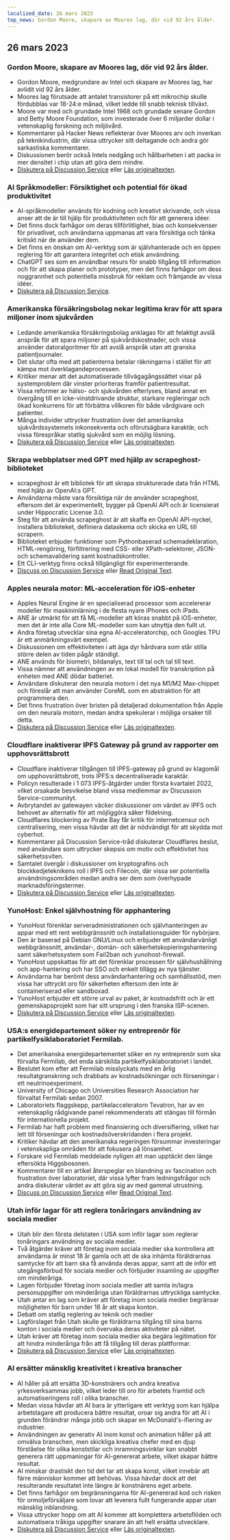 ```yaml
---
localized_date: 26 mars 2023
top_news: Gordon Moore, skapare av Moores lag, dör vid 92 års ålder.
---
```




<CallToAction />

<Steps>

## 26 mars 2023

### Gordon Moore, skapare av Moores lag, dör vid 92 års ålder.

- Gordon Moore, medgrundare av Intel och skapare av Moores lag, har avlidit vid 92 års ålder.
- Moores lag förutsade att antalet transistorer på ett mikrochip skulle fördubblas var 18-24:e månad, vilket ledde till snabb teknisk tillväxt.
- Moore var med och grundade Intel 1968 och grundade senare Gordon and Betty Moore Foundation, som investerade över 6 miljarder dollar i vetenskaplig forskning och miljövård.
- Kommentarer på Hacker News reflekterar över Moores arv och inverkan på teknikindustrin, där vissa uttrycker sitt deltagande och andra gör sarkastiska kommentarer.
- Diskussionen berör också Intels nedgång och hållbarheten i att packa in mer densitet i chip utan att göra dem mindre.
- [Diskutera på Discussion Service](http://news.ycombinator.com/item?id=35297420) eller [Läs originaltexten](https://www.moore.org/article-detail?newsUrlName=in-memoriam-gordon-moore-1929-2023).

### AI Språkmodeller: Försiktighet och potential för ökad produktivitet

- AI-språkmodeller används för kodning och kreativt skrivande, och vissa anser att de är till hjälp för produktiviteten och för att generera idéer.
- Det finns dock farhågor om deras tillförlitlighet, bias och konsekvenser för privatlivet, och användarna uppmanas att vara försiktiga och tänka kritiskt när de använder dem.
- Det finns en önskan om AI-verktyg som är självhanterade och en öppen reglering för att garantera integritet och etisk användning.
- ChatGPT ses som en användbar resurs för snabb tillgång till information och för att skapa planer och prototyper, men det finns farhågor om dess noggrannhet och potentiella missbruk för reklam och främjande av vissa idéer.
- [Diskutera på Discussion Service](http://news.ycombinator.com/item?id=35299071).

### Amerikanska försäkringsbolag nekar legitima krav för att spara miljoner inom sjukvården

- Ledande amerikanska försäkringsbolag anklagas för att felaktigt avslå anspråk för att spara miljoner på sjukvårdskostnader, och vissa använder datoralgoritmer för att avslå anspråk utan att granska patientjournaler.
- Det slutar ofta med att patienterna betalar räkningarna i stället för att kämpa mot överklagandeprocessen.
- Kritiker menar att det automatiserade tillvägagångssättet visar på systemproblem där vinster prioriteras framför patientresultat.
- Vissa reformer av hälso- och sjukvården efterlyses, bland annat en övergång till en icke-vinstdrivande struktur, starkare regleringar och ökad konkurrens för att förbättra villkoren för både vårdgivare och patienter.
- Många individer uttrycker frustration över det amerikanska sjukvårdssystemets inkonsekventa och oförutsägbara karaktär, och vissa förespråkar statlig sjukvård som en möjlig lösning.
- [Diskutera på Discussion Service](http://news.ycombinator.com/item?id=35304017) eller [Läs originaltexten](https://www.propublica.org/article/cigna-pxdx-medical-health-insurance-rejection-claims).

### Skrapa webbplatser med GPT med hjälp av scrapeghost-biblioteket

- scrapeghost är ett bibliotek för att skrapa strukturerade data från HTML med hjälp av OpenAI:s GPT.
- Användarna måste vara försiktiga när de använder scrapeghost, eftersom det är experimentellt, bygger på OpenAI API och är licensierat under Hippocratic License 3.0.
- Steg för att använda scrapeghost är att skaffa en OpenAI API-nyckel, installera biblioteket, definiera dataskema och skicka en URL till scrapern.
- Biblioteket erbjuder funktioner som Pythonbaserad schemadeklaration, HTML-rengöring, förfiltrering med CSS- eller XPath-selektorer, JSON- och schemavalidering samt kostnadskontroller.
- Ett CLI-verktyg finns också tillgängligt för experimenterande.
- [Discuss on Discussion Service](http://news.ycombinator.com/item?id=35305655) eller [Read Original Text](https://jamesturk.github.io/scrapeghost/).

### Apples neurala motor: ML-acceleration för iOS-enheter

- Apples Neural Engine är en specialiserad processor som accelererar modeller för maskininlärning i de flesta nyare iPhones och iPads.
- ANE är utmärkt för att få ML-modeller att köras snabbt på iOS-enheter, men det är inte alla Core ML-modeller som kan utnyttja den fullt ut.
- Andra företag utvecklar sina egna AI-acceleratorchip, och Googles TPU är ett anmärkningsvärt exempel.
- Diskussionen om effektiviteten i att äga dyr hårdvara som står stilla större delen av tiden pågår ständigt.
- ANE används för biometri, bildanalys, text till tal och tal till text.
- Vissa nämner att användningen av en lokal modell för transkription på enheten med ANE dödar batteriet.
- Användare diskuterar den neurala motorn i det nya M1/M2 Max-chippet och föreslår att man använder CoreML som en abstraktion för att programmera den.
- Det finns frustration över bristen på detaljerad dokumentation från Apple om den neurala motorn, medan andra spekulerar i möjliga orsaker till detta.
- [Diskutera på Discussion Service](http://news.ycombinator.com/item?id=35301447) eller [Läs originaltexten](https://github.com/hollance/neural-engine).

### Cloudflare inaktiverar IPFS Gateway på grund av rapporter om upphovsrättsbrott

- Cloudflare inaktiverar tillgången till IPFS-gateway på grund av klagomål om upphovsrättsbrott, trots IPFS:s decentraliserade karaktär.
- Policyn resulterade i 1 073 IPFS-åtgärder under första kvartalet 2022, vilket orsakade besvikelse bland vissa medlemmar av Discussion Service-communityt.
- Avbrytandet av gatewayen väcker diskussioner om värdet av IPFS och behovet av alternativ för att möjliggöra säker fildelning.
- Cloudflares blockering av Pirate Bay får kritik för internetcensur och centralisering, men vissa hävdar att det är nödvändigt för att skydda mot cyberhot.
- Kommentarer på Discussion Service-tråd diskuterar Cloudflares beslut, med användare som uttrycker skepsis om motiv och effektivitet hos säkerhetssviten.
- Samtalet övergår i diskussioner om kryptografins och blockkedjeteknikens roll i IPFS och Filecoin, där vissa ser potentiella användningsområden medan andra ser dem som överhypade marknadsföringstermer.
- [Diskutera på Discussion Service](http://news.ycombinator.com/item?id=35300200) eller [Läs originaltexten](https://torrentfreak.com/cloudflare-disables-access-to-pirated-content-on-its-ipfs-gateway-230324/).

### YunoHost: Enkel självhostning för apphantering

- YunoHost förenklar serveradministrationen och självhanteringen av appar med ett rent webbgränssnitt och installationsguider för nybörjare.
- Den är baserad på Debian GNU/Linux och erbjuder ett användarvänligt webbgränssnitt, användar-, domän- och säkerhetskopieringshantering samt säkerhetssystem som Fail2ban och yunohost-firewall.
- YunoHost uppskattas för att det förenklar processen för självhushållning och app-hantering och har SSO och enkelt tillägg av nya tjänster.
- Användarna har berömt dess användarhantering och samhällsstöd, men vissa har uttryckt oro för säkerheten eftersom den inte är containeriserad eller sandboxad.
- YunoHost erbjuder ett större urval av paket, är kostnadsfritt och är ett gemenskapsprojekt som har sitt ursprung i den franska ISP-scenen.
- [Diskutera på Discussion Service](http://news.ycombinator.com/item?id=35300482) eller [Läs originaltexten](https://yunohost.org).

### USA:s energidepartement söker ny entreprenör för partikelfysiklaboratoriet Fermilab.

- Det amerikanska energidepartementet söker en ny entreprenör som ska förvalta Fermilab, det enda särskilda partikelfysiklaboratoriet i landet.
- Beslutet kom efter att Fermilab misslyckats med en årlig resultatgranskning och drabbats av kostnadsökningar och förseningar i ett neutrinoexperiment.
- University of Chicago och Universities Research Association har förvaltat Fermilab sedan 2007.
- Laboratoriets flaggskepp, partikelacceleratorn Tevatron, har av en vetenskaplig rådgivande panel rekommenderats att stängas till förmån för internationella projekt.
- Fermilab har haft problem med finansiering och diversifiering, vilket har lett till förseningar och kostnadsöverskridanden i flera projekt.
- Kritiker hävdar att den amerikanska regeringen försummar investeringar i vetenskapliga områden för att fokusera på lönsamhet.
- Forskare vid Fermilab meddelade nyligen att man upptäckt den länge eftersökta Higgsbosonen.
- Kommentarer till en artikel återspeglar en blandning av fascination och frustration över laboratoriet, där vissa lyfter fram ledningsfrågor och andra diskuterar värdet av att göra sig av med gammal utrustning.
- [Discuss on Discussion Service](http://news.ycombinator.com/item?id=35303391) eller [Read Original Text](https://www.science.org/content/article/major-shake-coming-fermilab-troubled-u-s-particle-physics-center).

### Utah inför lagar för att reglera tonåringars användning av sociala medier

- Utah blir den första delstaten i USA som inför lagar som reglerar tonåringars användning av sociala medier.
- Två åtgärder kräver att företag inom sociala medier ska kontrollera att användarna är minst 18 år gamla och att de ska inhämta föräldrarnas samtycke för att barn ska få använda deras appar, samt att de inför ett utegångsförbud för sociala medier och förbjuder insamling av uppgifter om minderåriga.
- Lagen förbjuder företag inom sociala medier att samla in/lagra personuppgifter om minderåriga utan föräldrarnas uttryckliga samtycke.
- Utah antar en lag som kräver att företag inom sociala medier begränsar möjligheten för barn under 18 år att skapa konton.
- Debatt om statlig reglering av teknik och medier
- Lagförslaget från Utah skulle ge föräldrarna tillgång till sina barns konton i sociala medier och övervaka deras aktiviteter på nätet.
- Utah kräver att företag inom sociala medier ska begära legitimation för att hindra minderåriga från att få tillgång till deras plattformar.
- [Diskutera på Discussion Service](http://news.ycombinator.com/item?id=35307647) eller [Läs originaltexten](https://www.bbc.com/news/world-us-canada-65060733).

### AI ersätter mänsklig kreativitet i kreativa branscher

- AI håller på att ersätta 3D-konstnärers och andra kreativa yrkesverksammas jobb, vilket leder till oro för arbetets framtid och automatiseringens roll i olika branscher.
- Medan vissa hävdar att AI bara är ytterligare ett verktyg som kan hjälpa arbetstagare att producera bättre resultat, oroar sig andra för att AI i grunden förändrar många jobb och skapar en McDonald's-ifiering av industrier.
- Användningen av generativ AI inom konst och animation håller på att omvälva branschen, men skickliga kreativa chefer med en djup förståelse för olika konststilar och inramningsvinklar kan snabbt generera rätt uppmaningar för AI-genererat arbete, vilket skapar bättre resultat.
- AI minskar drastiskt den tid det tar att skapa konst, vilket innebär att färre människor kommer att behövas. Vissa hävdar dock att det resulterande resultatet inte längre är konstnärens eget arbete.
- Det finns farhågor om begränsningarna för AI-genererad kod och risken för ormoljeförsäljare som lovar att leverera fullt fungerande appar utan mänsklig inblandning.
- Vissa uttrycker hopp om att AI kommer att komplettera arbetsflöden och automatisera tråkiga uppgifter snarare än att helt ersätta utvecklare.
- [Diskutera på Discussion Service](http://news.ycombinator.com/item?id=35308498) eller [Läs originaltexten](https://reddit.com/r/blender/comments/121lhfq/i_lost_everything_that_made_me_love_my_job/).

</Steps>
